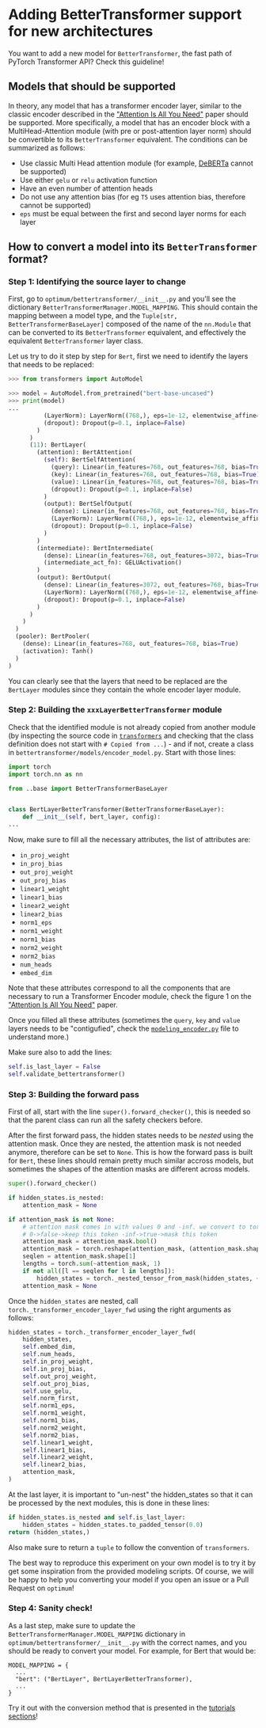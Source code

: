 <!--Copyright 2022 The HuggingFace Team. All rights reserved.

Licensed under the Apache License, Version 2.0 (the "License"); you may not use this file except in compliance with
the License. You may obtain a copy of the License at

http://www.apache.org/licenses/LICENSE-2.0

Unless required by applicable law or agreed to in writing, software distributed under the License is distributed on
an "AS IS" BASIS, WITHOUT WARRANTIES OR CONDITIONS OF ANY KIND, either express or implied. See the License for the
specific language governing permissions and limitations under the License.
-->
# Adding BetterTransformer support for new architectures

You want to add a new model for `BetterTransformer`, the fast path of PyTorch Transformer API? Check this guideline!

## Models that should be supported

In theory, any model that has a transformer encoder layer, similar to the classic encoder described in the ["Attention Is All You Need"](https://arxiv.org/abs/1706.03762) paper should be supported. 
More specifically, a model that has an encoder block with a MultiHead-Attention module (with pre or post-attention layer norm) should be convertible to its `BetterTransformer` equivalent. The conditions can be summarized as follows:

- Use classic Multi Head attention module (for example, [DeBERTa](https://arxiv.org/abs/2006.03654) cannot be supported)
- Use either `gelu` or `relu` activation function   
- Have an even number of attention heads
- Do not use any attention bias (for eg `T5` uses attention bias, therefore cannot be supported)
- `eps` must be equal between the first and second layer norms for each layer

## How to convert a model into its `BetterTransformer` format?

### Step 1: Identifying the source layer to change

First, go to `optimum/bettertransformer/__init__.py` and you'll see the dictionary `BetterTransformerManager.MODEL_MAPPING`. This should contain the mapping between a model type, and the `Tuple[str, BetterTransformerBaseLayer]` composed of the name of the `nn.Module` that can be converted to its `BetterTransformer` equivalent, and effectively the equivalent `BetterTransformer` layer class.

Let us try to do it step by step for `Bert`, first we need to identify the layers that needs to be replaced:
```python
>>> from transformers import AutoModel

>>> model = AutoModel.from_pretrained("bert-base-uncased")
>>> print(model)
...
          (LayerNorm): LayerNorm((768,), eps=1e-12, elementwise_affine=True)
          (dropout): Dropout(p=0.1, inplace=False)
        )
      )
      (11): BertLayer(
        (attention): BertAttention(
          (self): BertSelfAttention(
            (query): Linear(in_features=768, out_features=768, bias=True)
            (key): Linear(in_features=768, out_features=768, bias=True)
            (value): Linear(in_features=768, out_features=768, bias=True)
            (dropout): Dropout(p=0.1, inplace=False)
          )
          (output): BertSelfOutput(
            (dense): Linear(in_features=768, out_features=768, bias=True)
            (LayerNorm): LayerNorm((768,), eps=1e-12, elementwise_affine=True)
            (dropout): Dropout(p=0.1, inplace=False)
          )
        )
        (intermediate): BertIntermediate(
          (dense): Linear(in_features=768, out_features=3072, bias=True)
          (intermediate_act_fn): GELUActivation()
        )
        (output): BertOutput(
          (dense): Linear(in_features=3072, out_features=768, bias=True)
          (LayerNorm): LayerNorm((768,), eps=1e-12, elementwise_affine=True)
          (dropout): Dropout(p=0.1, inplace=False)
        )
      )
    )
  )
  (pooler): BertPooler(
    (dense): Linear(in_features=768, out_features=768, bias=True)
    (activation): Tanh()
  )
)
```

You can clearly see that the layers that need to be replaced are the `BertLayer` modules since they contain the whole encoder layer module.

### Step 2: Building the `xxxLayerBetterTransformer` module

Check that the identified module is not already copied from another module (by inspecting the source code in [`transformers`](https://github.com/huggingface/transformers) and checking that the class definition does not start with `# Copied from ...`) - and if not, create a class in `bettertransformer/models/encoder_model.py`.
Start with those lines:
```python
import torch
import torch.nn as nn

from ..base import BetterTransformerBaseLayer


class BertLayerBetterTransformer(BetterTransformerBaseLayer):
    def __init__(self, bert_layer, config):
...
```

Now, make sure to fill all the necessary attributes, the list of attributes are:

- `in_proj_weight`
- `in_proj_bias`
- `out_proj_weight`
- `out_proj_bias`
- `linear1_weight`
- `linear1_bias`
- `linear2_weight`
- `linear2_bias`
- `norm1_eps`
- `norm1_weight`
- `norm1_bias`
- `norm2_weight`
- `norm2_bias` 
- `num_heads`
- `embed_dim`

Note that these attributes correspond to all the components that are necessary to run a Transformer Encoder module, check the figure 1 on the ["Attention Is All You Need"](https://arxiv.org/pdf/1706.03762.pdf) paper.

Once you filled all these attributes (sometimes the `query`, `key` and `value` layers needs to be "contigufied", check the [`modeling_encoder.py`](https://github.com/huggingface/optimum/blob/main/optimum/bettertransformer/models/encoder_models.py) file to understand more.)

Make sure also to add the lines:
```python
self.is_last_layer = False
self.validate_bettertransformer()
```


### Step 3: Building the forward pass

First of all, start with the line `super().forward_checker()`, this is needed so that the parent class can run all the safety checkers before.

After the first forward pass, the hidden states needs to be *nested* using the attention mask. Once they are nested, the attention mask is not needed anymore, therefore can be set to `None`. This is how the forward pass is built for `Bert`, these lines should remain pretty much similar accross models, but sometimes the shapes of the attention masks are different across models. 
```python
super().forward_checker()

if hidden_states.is_nested:
    attention_mask = None

if attention_mask is not None:
    # attention mask comes in with values 0 and -inf. we convert to torch.nn.TransformerEncoder style bool mask
    # 0->false->keep this token -inf->true->mask this token
    attention_mask = attention_mask.bool()
    attention_mask = torch.reshape(attention_mask, (attention_mask.shape[0], attention_mask.shape[-1]))
    seqlen = attention_mask.shape[1]
    lengths = torch.sum(~attention_mask, 1)
    if not all([l == seqlen for l in lengths]):
        hidden_states = torch._nested_tensor_from_mask(hidden_states, ~attention_mask)
    attention_mask = None
```

Once the `hidden_states` are nested, call `torch._transformer_encoder_layer_fwd` using the right arguments as follows:
```python
hidden_states = torch._transformer_encoder_layer_fwd(
    hidden_states,
    self.embed_dim,
    self.num_heads,
    self.in_proj_weight,
    self.in_proj_bias,
    self.out_proj_weight,
    self.out_proj_bias,
    self.use_gelu,
    self.norm_first,
    self.norm1_eps,
    self.norm1_weight,
    self.norm1_bias,
    self.norm2_weight,
    self.norm2_bias,
    self.linear1_weight,
    self.linear1_bias,
    self.linear2_weight,
    self.linear2_bias,
    attention_mask,
)
```
At the last layer, it is important to "un-nest" the hidden_states so that it can be processed by the next modules, this is done in these lines:
```python
if hidden_states.is_nested and self.is_last_layer:
    hidden_states = hidden_states.to_padded_tensor(0.0)
return (hidden_states,)
```
Also make sure to return a `tuple` to follow the convention of `transformers`. 

The best way to reproduce this experiment on your own model is to try it by get some inspiration from the provided modeling scripts. Of course, we will be happy to help you converting your model if you open an issue or a Pull Request on `optimum`!

### Step 4: Sanity check!

As a last step, make sure to update the `BetterTransformerManager.MODEL_MAPPING` dictionary in `optimum/bettertransformer/__init__.py` with the correct names, and you should be ready to convert your model. For example, for Bert that would be:

```
MODEL_MAPPING = {
  ...
  "bert": ("BertLayer", BertLayerBetterTransformer),
  ...
}
```

Try it out with the conversion method that is presented in the [tutorials sections](../tutorials/convert)!
